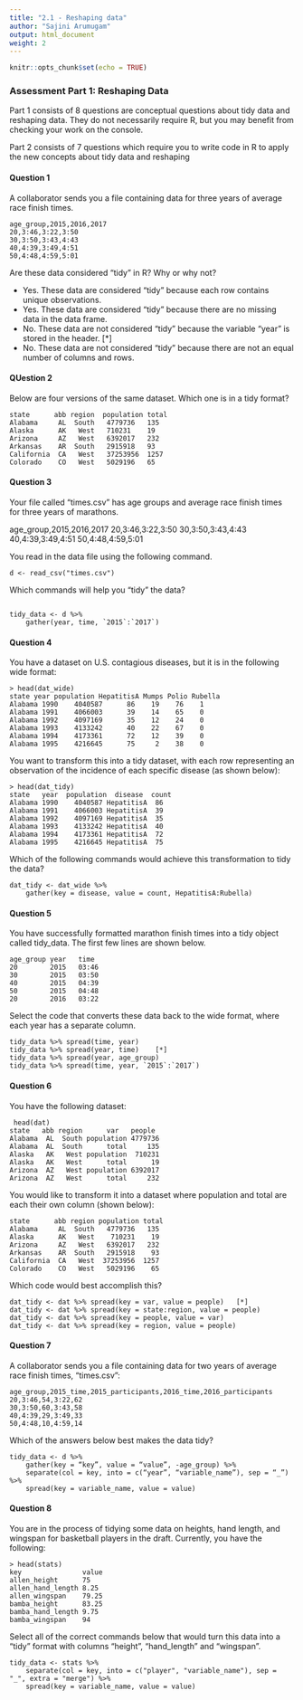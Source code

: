 ```yaml
---
title: "2.1 - Reshaping data"
author: "Sajini Arumugam"
output: html_document
weight: 2
---
```


```r
knitr::opts_chunk$set(echo = TRUE)
```

### Assessment Part 1: Reshaping Data

Part 1 consists of 8 questions are conceptual questions about tidy data and reshaping data. They do not necessarily require R, but you may benefit from checking your work on the console.

Part 2 consists of 7 questions which require you to write code in R to apply the new concepts about tidy data and reshaping 

#### **Question 1**  
A collaborator sends you a file containing data for three years of average race finish times.

```
age_group,2015,2016,2017
20,3:46,3:22,3:50
30,3:50,3:43,4:43
40,4:39,3:49,4:51
50,4:48,4:59,5:01
```
Are these data considered “tidy” in R? Why or why not?

- Yes. These data are considered “tidy” because each row contains unique observations.
- Yes. These data are considered “tidy” because there are no missing data in the data frame.
- No. These data are not considered “tidy” because the variable “year” is stored in the header.    [*]
- No. These data are not considered “tidy” because there are not an equal number of columns and rows.

#### **QUestion 2**  
Below are four versions of the same dataset. Which one is in a tidy format?

```
state      abb region  population total
Alabama     AL	South	4779736	  135
Alaska      AK   West 	710231	  19
Arizona     AZ   West	6392017   232
Arkansas    AR  South	2915918	  93
California  CA   West   37253956  1257
Colorado    CO   West	5029196	  65
```

#### **Question 3**  
Your file called “times.csv” has age groups and average race finish times for three years of marathons.

age_group,2015,2016,2017
20,3:46,3:22,3:50
30,3:50,3:43,4:43
40,4:39,3:49,4:51
50,4:48,4:59,5:01

You read in the data file using the following command.

```
d <- read_csv("times.csv")
```
Which commands will help you “tidy” the data?

```

tidy_data <- d %>%
    gather(year, time, `2015`:`2017`)
```

#### **Question 4**  
You have a dataset on U.S. contagious diseases, but it is in the following wide format:

```
> head(dat_wide)
state year population HepatitisA Mumps Polio Rubella
Alabama 1990    4040587      86	   19    76    1
Alabama 1991    4066003      39	   14    65    0
Alabama 1992    4097169      35	   12    24    0
Alabama 1993    4133242      40	   22    67    0
Alabama 1994    4173361      72	   12    39    0
Alabama 1995    4216645      75     2    38    0
```
You want to transform this into a tidy dataset, with each row representing an observation of the incidence of each specific disease (as shown below):

```
> head(dat_tidy)
state   year  population  disease  count
Alabama 1990	4040587 HepatitisA	86
Alabama 1991	4066003 HepatitisA	39
Alabama 1992	4097169 HepatitisA	35
Alabama 1993	4133242 HepatitisA	40
Alabama 1994	4173361 HepatitisA	72
Alabama 1995	4216645 HepatitisA	75
```
Which of the following commands would achieve this transformation to tidy the data?

```
dat_tidy <- dat_wide %>%
    gather(key = disease, value = count, HepatitisA:Rubella)
```

#### **Question 5**  
You have successfully formatted marathon finish times into a tidy object called tidy_data. The first few lines are shown below.

```
age_group year   time
20        2015   03:46
30        2015   03:50
40        2015   04:39
50        2015   04:48
20        2016   03:22
```
Select the code that converts these data back to the wide format, where each year has a separate column.

```
tidy_data %>% spread(time, year)
tidy_data %>% spread(year, time)    [*]
tidy_data %>% spread(year, age_group)   
tidy_data %>% spread(time, year, `2015`:`2017`)
```

#### **Question 6**  
You have the following dataset:

```
 head(dat)
state   abb region    	var   people
Alabama  AL  South population 4779736
Alabama  AL  South  	total 	  135
Alaska   AK   West population  710231
Alaska   AK   West  	total  	   19
Arizona  AZ   West population 6392017
Arizona  AZ   West  	total 	  232
```
You would like to transform it into a dataset where population and total are each their own column (shown below):

```
state      abb region population total
Alabama     AL  South	4779736   135
Alaska      AK   West 	 710231    19
Arizona     AZ   West	6392017   232
Arkansas    AR  South	2915918    93
California  CA   West  37253956  1257
Colorado    CO   West	5029196	   65
```
Which code would best accomplish this?

```
dat_tidy <- dat %>% spread(key = var, value = people)   [*]
dat_tidy <- dat %>% spread(key = state:region, value = people)
dat_tidy <- dat %>% spread(key = people, value = var)
dat_tidy <- dat %>% spread(key = region, value = people)
```

#### **Question 7**

A collaborator sends you a file containing data for two years of average race finish times, "times.csv":

```
age_group,2015_time,2015_participants,2016_time,2016_participants
20,3:46,54,3:22,62
30,3:50,60,3:43,58
40,4:39,29,3:49,33
50,4:48,10,4:59,14
```
Which of the answers below best makes the data tidy?

```
tidy_data <- d %>%
    gather(key = “key”, value = “value”, -age_group) %>%
    separate(col = key, into = c(“year”, “variable_name”), sep = “_”) %>% 
    spread(key = variable_name, value = value)
```

#### **Question 8**  
You are in the process of tidying some data on heights, hand length, and wingspan for basketball players in the draft. Currently, you have the following:

```
> head(stats)
key               value
allen_height      75
allen_hand_length 8.25
allen_wingspan	  79.25
bamba_height      83.25
bamba_hand_length 9.75
bamba_wingspan    94
```
Select all of the correct commands below that would turn this data into a “tidy” format with columns "height", "hand_length" and "wingspan".

```
tidy_data <- stats %>%
    separate(col = key, into = c("player", "variable_name"), sep = "_", extra = "merge") %>% 
    spread(key = variable_name, value = value)
```



